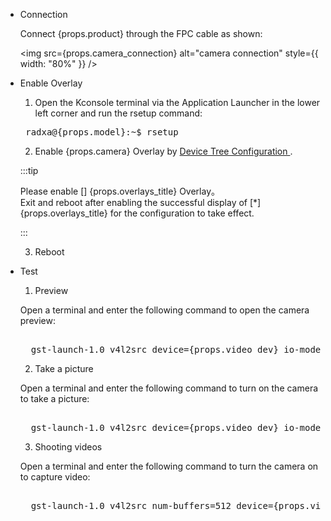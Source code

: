 - Connection

  Connect {props.product} through the FPC cable as shown:

  <img
    src={props.camera_connection}
    alt="camera connection"
    style={{ width: "80%" }}
  />

- Enable Overlay

  1. Open the Kconsole terminal via the Application Launcher in the lower left corner and run the rsetup command:

  <pre> radxa@{props.model}:~$ rsetup </pre>

  2. Enable {props.camera} Overlay by <a href={props.rsetup_path}> Device Tree Configuration </a>.

  :::tip

  Please enable [] {props.overlays_title} Overlay。<br/>
  Exit and reboot after enabling the successful display of [*] {props.overlays_title} for the configuration to take effect.

  :::

  3. Reboot

- Test

  1. Preview

  Open a terminal and enter the following command to open the camera preview:

  <pre style={{ whiteSpace: "nowrap" }}>
    <!-- prettier-ignore -->
    gst-launch-1.0 v4l2src device={props.video_dev} io-mode=4 ! videoconvert ! video/x-raw,format=NV12,width=1920,height=1080 ! xvimagesink;
  </pre>

  2. Take a picture

  Open a terminal and enter the following command to turn on the camera to take a picture:

  <pre style={{ whiteSpace: "nowrap" }}>
    <!-- prettier-ignore -->
    gst-launch-1.0 v4l2src device={props.video_dev} io-mode=4 ! videoconvert ! video/x-raw,format=NV12,width=1920,height=1080 ! jpegenc ! multifilesink location=file.name.jpg;
  </pre>

  3. Shooting videos

  Open a terminal and enter the following command to turn the camera on to capture video:

  <pre style={{ whiteSpace: "nowrap" }}>
    <!-- prettier-ignore -->
    gst-launch-1.0 v4l2src num-buffers=512 device={props.video_dev} io-mode=4 ! videoconvert ! video/x-raw, format=NV12, width=1920, height=1080, framerate=30/1 ! tee name=t ! queue ! mpph264enc ! queue ! h264parse ! mpegtsmux ! filesink location=/home/radxa/file.name.mp4
  </pre>
